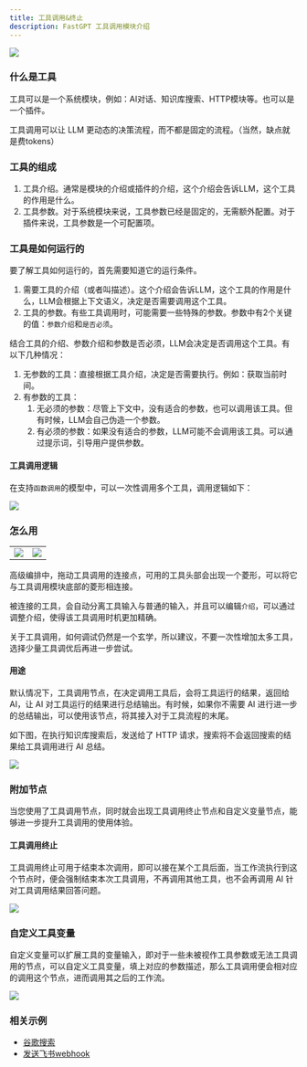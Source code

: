 ```yaml
---
title: 工具调用&终止
description: FastGPT 工具调用模块介绍
---
```



![](/imgs/flow-tool1.png)

### **什么是工具**

工具可以是一个系统模块，例如：AI对话、知识库搜索、HTTP模块等。也可以是一个插件。

工具调用可以让 LLM 更动态的决策流程，而不都是固定的流程。（当然，缺点就是费tokens）

### **工具的组成**

1. 工具介绍。通常是模块的介绍或插件的介绍，这个介绍会告诉LLM，这个工具的作用是什么。
2. 工具参数。对于系统模块来说，工具参数已经是固定的，无需额外配置。对于插件来说，工具参数是一个可配置项。

### **工具是如何运行的**

要了解工具如何运行的，首先需要知道它的运行条件。

1. 需要工具的介绍（或者叫描述）。这个介绍会告诉LLM，这个工具的作用是什么，LLM会根据上下文语义，决定是否需要调用这个工具。
2. 工具的参数。有些工具调用时，可能需要一些特殊的参数。参数中有2个关键的值：`参数介绍`和`是否必须`。

结合工具的介绍、参数介绍和参数是否必须，LLM会决定是否调用这个工具。有以下几种情况：

1. 无参数的工具：直接根据工具介绍，决定是否需要执行。例如：获取当前时间。
2. 有参数的工具：
   1. 无必须的参数：尽管上下文中，没有适合的参数，也可以调用该工具。但有时候，LLM会自己伪造一个参数。
   2. 有必须的参数：如果没有适合的参数，LLM可能不会调用该工具。可以通过提示词，引导用户提供参数。

#### **工具调用逻辑**

在支持`函数调用`的模型中，可以一次性调用多个工具，调用逻辑如下：

![](/imgs/flow-tool2.png)

### **怎么用**


| | |
| --- | --- |
| ![](/imgs/flow-tool3.png) | ![](/imgs/flow-tool4.png) |


高级编排中，拖动工具调用的连接点，可用的工具头部会出现一个菱形，可以将它与工具调用模块底部的菱形相连接。

被连接的工具，会自动分离工具输入与普通的输入，并且可以编辑`介绍`，可以通过调整介绍，使得该工具调用时机更加精确。

关于工具调用，如何调试仍然是一个玄学，所以建议，不要一次性增加太多工具，选择少量工具调优后再进一步尝试。

#### 用途

默认情况下，工具调用节点，在决定调用工具后，会将工具运行的结果，返回给AI，让 AI 对工具运行的结果进行总结输出。有时候，如果你不需要 AI 进行进一步的总结输出，可以使用该节点，将其接入对于工具流程的末尾。

如下图，在执行知识库搜索后，发送给了 HTTP 请求，搜索将不会返回搜索的结果给工具调用进行 AI 总结。

![](/imgs/flow-tool5.png)

### 附加节点

当您使用了工具调用节点，同时就会出现工具调用终止节点和自定义变量节点，能够进一步提升工具调用的使用体验。

#### 工具调用终止

工具调用终止可用于结束本次调用，即可以接在某个工具后面，当工作流执行到这个节点时，便会强制结束本次工具调用，不再调用其他工具，也不会再调用 AI 针对工具调用结果回答问题。

![](/imgs/flow-tool6.png)

### 自定义工具变量

自定义变量可以扩展工具的变量输入，即对于一些未被视作工具参数或无法工具调用的节点，可以自定义工具变量，填上对应的参数描述，那么工具调用便会相对应的调用这个节点，进而调用其之后的工作流。

![](/imgs/flow-tool7.png)

### **相关示例**

- [谷歌搜索](https://doc.fastgpt.in/docs/use-cases/app-cases/google_search/)
- [发送飞书webhook](https://doc.fastgpt.in/docs/use-cases/app-cases/feishu_webhook/)
